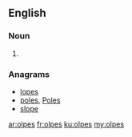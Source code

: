 ==English==

===Noun===
{{head|en|plural}}

# {{plural of|olpe|lang=en|nocat=1}}

===Anagrams===
* [[lopes#English|lopes]]
* [[poles#English|poles]], [[Poles#English|Poles]]
* [[slope#English|slope]]

[[ar:olpes]]
[[fr:olpes]]
[[ku:olpes]]
[[my:olpes]]